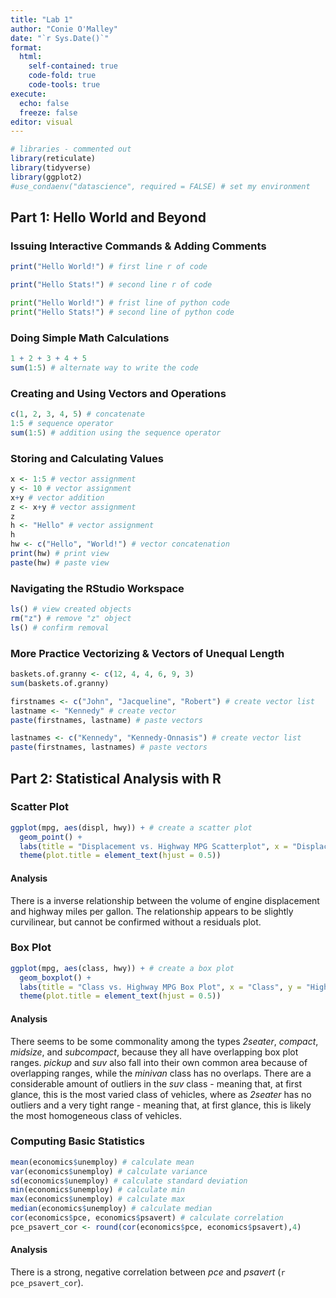 ```yaml
---
title: "Lab 1"
author: "Conie O'Malley"
date: "`r Sys.Date()`"
format: 
  html:
    self-contained: true
    code-fold: true
    code-tools: true
execute:
  echo: false
  freeze: false
editor: visual
---
```


```r
# libraries - commented out
library(reticulate)
library(tidyverse)
library(ggplot2)
#use_condaenv("datascience", required = FALSE) # set my environment
```

## Part 1: Hello World and Beyond

### Issuing Interactive Commands & Adding Comments

```r
print("Hello World!") # first line r of code
```

```r
print("Hello Stats!") # second line r of code
```

```python
print("Hello World!") # frist line of python code
print("Hello Stats!") # second line of python code
```

### Doing Simple Math Calculations

```r
1 + 2 + 3 + 4 + 5 
sum(1:5) # alternate way to write the code
```

### Creating and Using Vectors and Operations

```r
c(1, 2, 3, 4, 5) # concatenate 
1:5 # sequence operator
sum(1:5) # addition using the sequence operator
```

### Storing and Calculating Values

```r
x <- 1:5 # vector assignment
y <- 10 # vector assignment
x+y # vector addition
z <- x+y # vector assignment
z
h <- "Hello" # vector assignment
h
hw <- c("Hello", "World!") # vector concatenation 
print(hw) # print view
paste(hw) # paste view
```

### Navigating the RStudio Workspace

```r
ls() # view created objects
rm("z") # remove "z" object
ls() # confirm removal
```

### More Practice Vectorizing & Vectors of Unequal Length

```r
baskets.of.granny <- c(12, 4, 4, 6, 9, 3)
sum(baskets.of.granny)

firstnames <- c("John", "Jacqueline", "Robert") # create vector list
lastname <- "Kennedy" # create vector
paste(firstnames, lastname) # paste vectors

lastnames <- c("Kennedy", "Kennedy-Onnasis") # create vector list
paste(firstnames, lastnames) # paste vectors
```

## Part 2: Statistical Analysis with R

### Scatter Plot

```r
ggplot(mpg, aes(displ, hwy)) + # create a scatter plot
  geom_point() +
  labs(title = "Displacement vs. Highway MPG Scatterplot", x = "Displacement (litres)", y = "Highway MPG") + # apply labels
  theme(plot.title = element_text(hjust = 0.5))
```

#### Analysis

There is a inverse relationship between the volume of engine displacement and highway miles per gallon. The relationship appears to be slightly curvilinear, but cannot be confirmed without a residuals plot.

### Box Plot

```r
ggplot(mpg, aes(class, hwy)) + # create a box plot
  geom_boxplot() +
  labs(title = "Class vs. Highway MPG Box Plot", x = "Class", y = "Highway MPG") + # apply labels
  theme(plot.title = element_text(hjust = 0.5))
```

#### Analysis

There seems to be some commonality among the types *2seater*, *compact*, *midsize*, and *subcompact*, because they all have overlapping box plot ranges. *pickup* and *suv* also fall into their own common area because of overlapping ranges, while the *minivan* class has no overlaps. There are a considerable amount of outliers in the *suv* class - meaning that, at first glance, this is the most varied class of vehicles, where as *2seater* has no outliers and a very tight range - meaning that, at first glance, this is likely the most homogeneous class of vehicles.

### Computing Basic Statistics

```r
mean(economics$unemploy) # calculate mean
var(economics$unemploy) # calculate variance
sd(economics$unemploy) # calculate standard deviation
min(economics$unemploy) # calculate min
max(economics$unemploy) # calculate max
median(economics$unemploy) # calculate median
cor(economics$pce, economics$psavert) # calculate correlation
pce_psavert_cor <- round(cor(economics$pce, economics$psavert),4)
```

#### Analysis

There is a strong, negative correlation between *pce* and *psavert* (`r pce_psavert_cor`).
